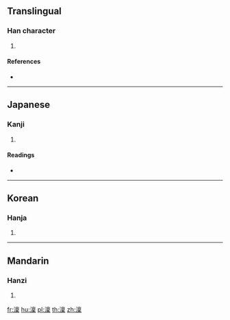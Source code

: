 ==Translingual==

===Han character===
{{Han char|rn=85|rad=水|as=13|sn=16|four=|canj=EYWD}}

# {{defn|Han|sort=水13}}

====References====
* {{Han ref|kx=0652.380|dkj=18377|dj=1062.270|hdz=31763.040|uh=6F9F|ud=28575}}

----

==Japanese==

===Kanji===
{{ja-kanji|grade=|rs=水13}}

# {{defn|lang=ja|sort=水13}}

====Readings====
* {{ja-readings|on=[[りん]] (rin)|kun=[[さむい]] (samui)}}

----

==Korean==

===Hanja===
{{ko-hanja|hangeul=[[름]]>[[늠]]|eumhun=|rv=reum>neum|mr=rŭm>nŭm|y=lum>num}}

# {{defn|lang=ko|sort=水13}}

----

==Mandarin==

===Hanzi===
{{cmn-hanzi|pin=[[lǐn]] ([[lin3]])|wg=lin<sup>3</sup>}}

# {{defn|lang=cmn|sort=水13}}

[[fr:澟]]
[[hu:澟]]
[[pl:澟]]
[[th:澟]]
[[zh:澟]]